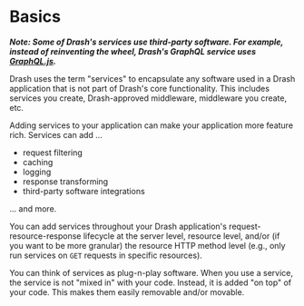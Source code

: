 # Basics

_**Note: Some of Drash's services use third-party software. For example, instead
of reinventing the wheel, Drash's GraphQL service uses
[GraphQL.js](https://www.npmjs.com/package/graphql).**_

Drash uses the term "services" to encapsulate any software used in a Drash
application that is not part of Drash's core functionality. This includes
services you create, Drash-approved middleware, middleware you create, etc.

Adding services to your application can make your application more feature rich.
Services can add ...

- request filtering
- caching
- logging
- response transforming
- third-party software integrations

... and more.

You can add services throughout your Drash application's
request-resource-response lifecycle at the server level, resource level, and/or
(if you want to be more granular) the resource HTTP method level (e.g., only run
services on `GET` requests in specific resources).

You can think of services as plug-n-play software. When you use a service, the
service is not "mixed in" with your code. Instead, it is added "on top" of your
code. This makes them easily removable and/or movable.
